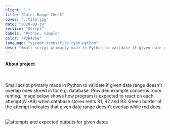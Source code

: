 ```yaml
---
client: "-"
title: "Dates Range Check"
cover: "./tile.jpg"
date: "2020-09-19"
service: "Script"
labels: "Python, sample"
color: "#3b486e"
language: "vscode-icons:file-type-python"
desc: "Small script primarly made in Python to validate if given date range doesn't overlap ones stored in for e.g. database. Provided example concerns room renting. Visit source link to see the example."
---
```



<h4>About project</h4>

<br/>

<p class="text-justify">
  Small script primarly made in Python to validate if given date range doesn't overlap ones stored in for e.g. database. Provided example concerns room renting. Image below shows how program is expected to react on each attempt(A1-A8) when database stores rents R1, R2 and R3. Green border of the attempt indicates that given date range doesn't overlap while red does.
</p>

<br/>

<img src="https://raw.githubusercontent.com/trolit/dates-range-check-example/master/drs-graphic.png" alt="attempts and expected outputs for given dates"/>

<Arrow/>

<GitHubButton url="https://github.com/trolit/dates-range-check-example#readme"/>